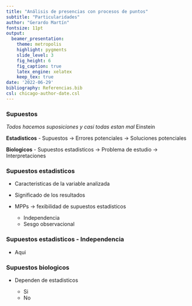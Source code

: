 ```yaml
---
title: "Análisis de presencias con procesos de puntos" 
subtitle: "Particularidades"
author: "Gerardo Martín"
fontsize: 11pt
output: 
  beamer_presentation:
    theme: metropolis
    highlight: pygments
    slide_level: 3
    fig_height: 6
    fig_caption: true
    latex_engine: xelatex
    keep_tex: true
date: '2022-06-29'
bibliography: Referencias.bib
csl: chicago-author-date.csl
---
```


### Supuestos

*Todos hacemos suposiciones y casi todas estan mal* 
Einstein

**Estadisticos**
- Supuestos $\rightarrow$ Errores potenciales $\rightarrow$ Soluciones potenciales

**Biologicos**
- Supuestos estadisticos $\rightarrow$ Problema de estudio $\rightarrow$ Interpretaciones
    
### Supuestos estadisticos

- Caracteristicas de la variable analizada
- Significado de los resultados

- MPPs $\rightarrow$ fexibilidad de supuestos estadisticos

    - Independencia
    - Sesgo observacional
    
### Supuestos estadisticos - Independencia

- Aqui

### Supuestos biologicos

- Dependen de estadisticos

    - Si
    - No
